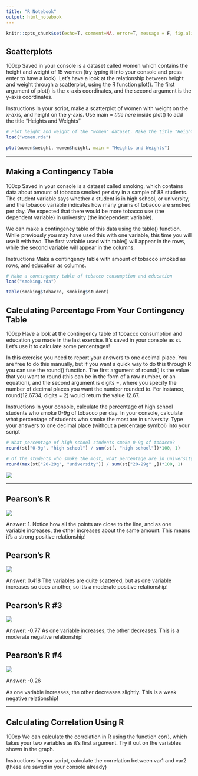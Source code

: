```yaml
---
title: "R Notebook"
output: html_notebook
---
```


```r
knitr::opts_chunk$set(echo=T, comment=NA, error=T, message = F, fig.align = 'center')
```


## Scatterplots
100xp
Saved in your console is a dataset called women which contains the height and weight of 15 women (try typing it into your console and press enter to have a look).
Let's have a look at the relationship between height and weight through a scatterplot, using the R function plot(). The first argument of plot() is the x-axis coordinates, and the second argument is the y-axis coordinates.

Instructions
In your script, make a scatterplot of women with weight on the x-axis, and height on the y-axis.
Use main = *title here* inside plot() to add the title "Heights and Weights"


```r
# Plot height and weight of the "women" dataset. Make the title "Heights and Weights"
load("women.rda")

plot(women$weight, women$height, main = "Heights and Weights")
```

-----

## Making a Contingency Table
100xp
Saved in your console is a dataset called smoking, which contains data about amount of tobacco smoked per day in a sample of 88 students. The student variable says whether a student is in high school, or university, and the tobacco variable indicates how many grams of tobacco are smoked per day. We expected that there would be more tobacco use (the dependent variable) in university (the independent variable).

We can make a contingency table of this data using the table() function. While previously you may have used this with one variable, this time you will use it with two. The first variable used with table() will appear in the rows, while the second variable will appear in the columns.

Instructions
Make a contingency table with amount of tobacco smoked as rows, and education as columns.

```r
# Make a contingency table of tobacco consumption and education
load("smoking.rda")

table(smoking$tobacco, smoking$student)
```



## Calculating Percentage From Your Contingency Table
100xp
Have a look at the contingency table of tobacco consumption and education you made in the last exercise. It's saved in your console as st. Let's use it to calculate some percentages!

In this exercise you need to report your answers to one decimal place. You are free to do this manually, but if you want a quick way to do this through R you can use the round() function. The first argument of round() is the value that you want to round (this can be in the form of a raw number, or an equation), and the second argument is digits =, where you specify the number of decimal places you want the number rounded to. For instance, round(12.6734, digits = 2) would return the value 12.67.

Instructions
In your console, calculate the percentage of high school students who smoke 0-9g of tobacco per day.
In your console, calculate what percentage of students who smoke the most are in university.
Type your answers to one decimal place (without a percentage symbol) into your script

```r
# What percentage of high school students smoke 0-9g of tobacco?
round(st["0-9g", "high school"] / sum(st[, "high school"])*100, 1)

# Of the students who smoke the most, what percentage are in university?
round(max(st["20-29g", "university"]) / sum(st["20-29g" ,])*100, 1)
```


![](./images/interpreting_scatterplot.png)


----

## Pearson's R

![](./images/pearson_r.png)

Answer: 1.
Notice how all the points are close to the line, and as one variable increases, the other increases about the same amount. This means it's a strong positive relationship!


## Pearson's R

![](./images/pearson_r_2.png)

Answer: 0.418
The variables are quite scattered, but as one variable increases so does another, so it's a moderate positive relationship!


## Pearson's R #3

![](./images/pearson_r_3.png)



Answer: -0.77
As one variable increases, the other decreases. This is a moderate negative relationship!


## Pearson's R #4

![](./images/pearson_r_4.png)

Answer: -0.26

As one variable increases, the other decreases slightly. This is a weak negative relationship!

----

## Calculating Correlation Using R
100xp
We can calculate the correlation in R using the function cor(), which takes your two variables as it's first argument. Try it out on the variables shown in the graph.

Instructions
In your script, calculate the correlation between var1 and var2 (these are saved in your console already)

